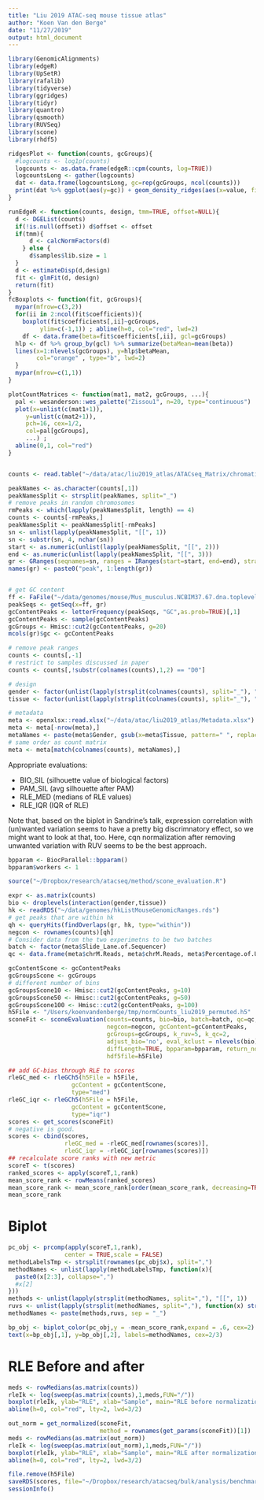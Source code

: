 ```yaml
---
title: "Liu 2019 ATAC-seq mouse tissue atlas"
author: "Koen Van den Berge"
date: "11/27/2019"
output: html_document
---
```



```r
library(GenomicAlignments)
library(edgeR)
library(UpSetR)
library(rafalib)
library(tidyverse)
library(ggridges)
library(tidyr)
library(quantro)
library(qsmooth)
library(RUVSeq)
library(scone)
library(rhdf5)

ridgesPlot <- function(counts, gcGroups){
  #logcounts <- log1p(counts)
  logcounts <- as.data.frame(edgeR::cpm(counts, log=TRUE))
  logcountsLong <- gather(logcounts)
  dat <- data.frame(logcountsLong, gc=rep(gcGroups, ncol(counts)))
  print(dat %>% ggplot(aes(y=gc)) + geom_density_ridges(aes(x=value, fill=key, alpha=.2)) + theme_ridges(grid=FALSE))
}

runEdgeR <- function(counts, design, tmm=TRUE, offset=NULL){
  d <- DGEList(counts)
  if(!is.null(offset)) d$offset <- offset
  if(tmm){
      d <- calcNormFactors(d) 
    } else {
      d$samples$lib.size = 1
  }
  d <- estimateDisp(d,design)
  fit <- glmFit(d, design)
  return(fit)
}
fcBoxplots <- function(fit, gcGroups){
  mypar(mfrow=c(3,2))
  for(ii in 2:ncol(fit$coefficients)){
    boxplot(fit$coefficients[,ii]~gcGroups,
         ylim=c(-1,1)) ; abline(h=0, col="red", lwd=2)
    df <- data.frame(beta=fit$coefficients[,ii], gcl=gcGroups)
  hlp <- df %>% group_by(gcl) %>% summarize(betaMean=mean(beta))
  lines(x=1:nlevels(gcGroups), y=hlp$betaMean,
        col="orange" , type="b", lwd=2)
  }
  mypar(mfrow=c(1,1))
}

plotCountMatrices <- function(mat1, mat2, gcGroups, ...){
  pal <- wesanderson::wes_palette("Zissou1", n=20, type="continuous")
  plot(x=unlist(c(mat1+1)), 
     y=unlist(c(mat2+1)),
     pch=16, cex=1/2,
     col=pal[gcGroups],
     ...) ; 
  abline(0,1, col="red")
}


counts <- read.table("~/data/atac/liu2019_atlas/ATACseq_Matrix/chromatin.accessibility.raw.count.txt", header=TRUE, stringsAsFactors = FALSE)

```

```r
peakNames <- as.character(counts[,1])
peakNamesSplit <- strsplit(peakNames, split="_")
# remove peaks in random chromosomes
rmPeaks <- which(lapply(peakNamesSplit, length) == 4)
counts <- counts[-rmPeaks,]
peakNamesSplit <- peakNamesSplit[-rmPeaks]
sn <- unlist(lapply(peakNamesSplit, "[[", 1))
sn <- substr(sn, 4, nchar(sn))
start <- as.numeric(unlist(lapply(peakNamesSplit, "[[", 2)))
end <- as.numeric(unlist(lapply(peakNamesSplit, "[[", 3)))
gr <- GRanges(seqnames=sn, ranges = IRanges(start=start, end=end), strand="*")
names(gr) <- paste0("peak", 1:length(gr))


# get GC content
ff <- FaFile("~/data/genomes/mouse/Mus_musculus.NCBIM37.67.dna.toplevel.fa")
peakSeqs <- getSeq(x=ff, gr)
gcContentPeaks <- letterFrequency(peakSeqs, "GC",as.prob=TRUE)[,1]
gcContentPeaks <- sample(gcContentPeaks)
gcGroups <- Hmisc::cut2(gcContentPeaks, g=20)
mcols(gr)$gc <- gcContentPeaks

# remove peak ranges
counts <- counts[,-1]
# restrict to samples discussed in paper
counts <- counts[,!substr(colnames(counts),1,2) == "D0"]

# design
gender <- factor(unlist(lapply(strsplit(colnames(counts), split="_"), "[[", 1)))
tissue <- factor(unlist(lapply(strsplit(colnames(counts), split="_"), "[[", 2)))

# metadata
meta <- openxlsx::read.xlsx("~/data/atac/liu2019_atlas/Metadata.xlsx")
meta <- meta[-nrow(meta),]
metaNames <- paste(meta$Gender, gsub(x=meta$Tissue, pattern=" ", replacement="_"), paste0("Rep",meta$Replicate), sep = "_") # same format as sample names
# same order as count matrix
meta <- meta[match(colnames(counts), metaNames),]

```

Appropriate evaluations: 

 - BIO_SIL (silhouette value of biological factors)
 - PAM_SIL (avg silhouette after PAM)
 - RLE_MED (medians of RLE values)
 - RLE_IQR (IQR of RLE)
 
Note that, based on the biplot in Sandrine's talk, expression correlation with (un)wanted variation seems to have a pretty big discrimnatory effect, so we might want to look at that, too. Here, cqn normalization after removing unwanted variation with RUV seems to be the best approach.

```r
bpparam <- BiocParallel::bpparam()
bpparam$workers <- 1

source("~/Dropbox/research/atacseq/method/scone_evaluation.R")

expr <- as.matrix(counts)
bio <- droplevels(interaction(gender,tissue))
hk <- readRDS("~/data/genomes/hkListMouseGenomicRanges.rds")
# get peaks that are within hk
qh <- queryHits(findOverlaps(gr, hk, type="within"))
negcon <- rownames(counts)[qh]
# Consider data from the two experimetns to be two batches
batch <- factor(meta$Slide_Lane.of.Sequencer)
qc <- data.frame(meta$chrM.Reads, meta$chrM.Reads, meta$Percentage.of.Usable.Reads, meta$TSS.Enrichment, meta$IDR.Peaks)

gcContentScone <- gcContentPeaks
gcGroupsScone <- gcGroups
# different number of bins
gcGroupsScone10 <- Hmisc::cut2(gcContentPeaks, g=10)
gcGroupsScone50 <- Hmisc::cut2(gcContentPeaks, g=50)
gcGroupsScone100 <- Hmisc::cut2(gcContentPeaks, g=100)
h5File <- "/Users/koenvandenberge/tmp/normCounts_liu2019_permuted.h5"
sconeFit <- sconeEvaluation(counts=counts, bio=bio, batch=batch, qc=qc,
                            negcon=negcon, gcContent=gcContentPeaks, 
                            gcGroups=gcGroups, k_ruv=5, k_qc=2, 
                            adjust_bio='no', eval_kclust = nlevels(bio),
                            diffLength=TRUE, bpparam=bpparam, return_norm="hdf5",
                            hdf5file=h5File)

## add GC-bias through RLE to scores
rleGC_med <- rleGCh5(h5File = h5File, 
                  gcContent = gcContentScone,
                  type="med")
rleGC_iqr <- rleGCh5(h5File = h5File, 
                  gcContent = gcContentScone,
                  type="iqr")
scores <- get_scores(sconeFit)
# negative is good.
scores <- cbind(scores, 
                rleGC_med = -rleGC_med[rownames(scores)],
                rleGC_iqr = -rleGC_iqr[rownames(scores)])
## recalculate score ranks with new metric
scoreT <- t(scores)
ranked_scores <- apply(scoreT,1,rank)
mean_score_rank <- rowMeans(ranked_scores)
mean_score_rank <- mean_score_rank[order(mean_score_rank, decreasing=TRUE)]
mean_score_rank

```

# Biplot

```r
pc_obj <- prcomp(apply(scoreT,1,rank),
                center = TRUE,scale = FALSE)
methodLabelsTmp <- strsplit(rownames(pc_obj$x), split=",")
methodNames <- unlist(lapply(methodLabelsTmp, function(x){
  paste0(x[2:3], collapse=",")
  #x[2]
}))
methods <- unlist(lapply(strsplit(methodNames, split=","), "[[", 1))
ruvs <- unlist(lapply(strsplit(methodNames, split=","), function(x) strsplit(x[2],split="_")))[seq(2,length(methodNames)*2, by=2)]
methodNames <- paste(methods,ruvs, sep = "_")

bp_obj <- biplot_color(pc_obj,y = -mean_score_rank,expand = .6, cex=2)
text(x=bp_obj[,1], y=bp_obj[,2], labels=methodNames, cex=2/3)
```

# RLE Before and after

```r
meds <- rowMedians(as.matrix(counts))
rleIk <- log(sweep(as.matrix(counts),1,meds,FUN="/"))
boxplot(rleIk, ylab="RLE", xlab="Sample", main="RLE before normalization")
abline(h=0, col="red", lty=2, lwd=3/2)

out_norm = get_normalized(sconeFit,
                          method = rownames(get_params(sconeFit))[1])
meds <- rowMedians(as.matrix(out_norm))
rleIk <- log(sweep(as.matrix(out_norm),1,meds,FUN="/"))
boxplot(rleIk, ylab="RLE", xlab="Sample", main="RLE after normalization")
abline(h=0, col="red", lty=2, lwd=3/2)
```



```r
file.remove(h5File)
saveRDS(scores, file="~/Dropbox/research/atacseq/bulk/analysis/benchmarkNormalization/permuted/liu2019_scores_permuted.rds")
sessionInfo()
```

